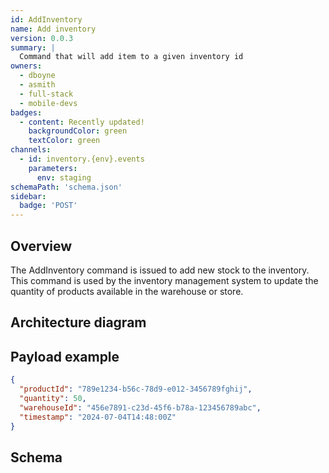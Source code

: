 ```yaml
---
id: AddInventory
name: Add inventory
version: 0.0.3
summary: |
  Command that will add item to a given inventory id
owners:
  - dboyne
  - asmith
  - full-stack
  - mobile-devs
badges:
  - content: Recently updated!
    backgroundColor: green
    textColor: green
channels:
  - id: inventory.{env}.events
    parameters:
      env: staging
schemaPath: 'schema.json'
sidebar:
  badge: 'POST'
---
```



## Overview

The AddInventory command is issued to add new stock to the inventory. This command is used by the inventory management system to update the quantity of products available in the warehouse or store.

## Architecture diagram

<NodeGraph />

## Payload example

```json title="Payload example"
{
  "productId": "789e1234-b56c-78d9-e012-3456789fghij",
  "quantity": 50,
  "warehouseId": "456e7891-c23d-45f6-b78a-123456789abc",
  "timestamp": "2024-07-04T14:48:00Z"
}
```

## Schema

<Schema file="schema.json" />

<Footer />
